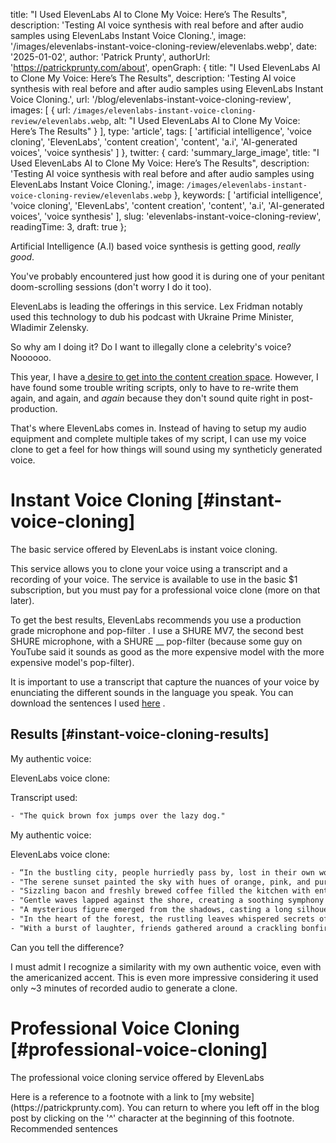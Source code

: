 
  title: "I Used ElevenLabs AI to Clone My Voice: Here’s The Results",
  description: 'Testing AI voice synthesis with real before and after audio samples using ElevenLabs Instant Voice Cloning.',
  image: '/images/elevenlabs-instant-voice-cloning-review/elevenlabs.webp',
  date: '2025-01-02',
  author: 'Patrick Prunty',
  authorUrl: 'https://patrickprunty.com/about',
  openGraph: {
    title: "I Used ElevenLabs AI to Clone My Voice: Here’s The Results",
    description: 'Testing AI voice synthesis with real before and after audio samples using ElevenLabs Instant Voice Cloning.',
    url: '/blog/elevenlabs-instant-voice-cloning-review',
    images: [
      {
        url: `/images/elevenlabs-instant-voice-cloning-review/elevenlabs.webp`,
        alt: "I Used ElevenLabs AI to Clone My Voice: Here’s The Results"
      }
    ],
    type: 'article',
    tags: [
      'artificial intelligence',
      'voice cloning',
      'ElevenLabs',
      'content creation',
      'content',
      'a.i',
      'AI-generated voices',
      'voice synthesis'
    ]
  },
  twitter: {
    card: 'summary_large_image',
    title: "I Used ElevenLabs AI to Clone My Voice: Here’s The Results",
    description: 'Testing AI voice synthesis with real before and after audio samples using ElevenLabs Instant Voice Cloning.',
    image: `/images/elevenlabs-instant-voice-cloning-review/elevenlabs.webp`
  },
  keywords: [
    'artificial intelligence',
    'voice cloning',
    'ElevenLabs',
    'content creation',
    'content',
    'a.i',
    'AI-generated voices',
    'voice synthesis'
  ],
  slug: 'elevenlabs-instant-voice-cloning-review',
  readingTime: 3,
  draft: true
};

Artificial Intelligence (A.I) based voice synthesis is getting good, *really good*.

You've probably encountered just how good it is during one of your penitant doom-scrolling 
sessions (don't worry I do it too). 

ElevenLabs is leading the offerings in this service. Lex Fridman notably used this technology
to dub his podcast with Ukraine Prime Minister, Wladimir Zelensky. 

So why am I doing it? Do I want to illegally clone a celebrity's voice? Noooooo.

This year, I have a[ desire to get into the content creation space](/blog/2024-in-review). However,
I have found some trouble writing scripts, only to have to re-write them again, and again, and *again* because they don't sound
quite right in post-production.

That's where ElevenLabs comes in. Instead of having to setup my audio equipment and complete 
multiple takes of my script, I can use my voice clone to get a feel for how things will sound using my syntheticly generated voice.

# Instant Voice Cloning [#instant-voice-cloning]

The basic service offered by ElevenLabs is instant voice cloning. 

This service allows you to clone your voice using a
transcript and a recording of your voice. The service is available to use in the basic $1 subscription, but you must pay
for a professional voice clone (more on that later).

To get the best results, ElevenLabs recommends you use a production grade microphone and pop-filter <Ref id="1" />. I use a SHURE MV7, the second best SHURE microphone, with a
SHURE __ pop-filter (because some guy on YouTube said it sounds as good as the more expensive model with the 
more expensive model's pop-filter).

It is important to use a transcript that capture the nuances of your voice by enunciating the different sounds in the
language you speak. You can download the sentences I used [here](/downloads/elevenlabs_sentences.txt) <Ref id="2" />.

## Results [#instant-voice-cloning-results]

My authentic voice:

<MP3 src="/downloads/pprunty.mp3"/>

ElevenLabs voice clone:

<MP3 src="/downloads/elevenlabs.mp3"/>

Transcript used:

```txt
- "The quick brown fox jumps over the lazy dog."
```

My authentic voice:

<MP3 src="/downloads/pprunty2.mp3"/>

ElevenLabs voice clone:

<MP3 src="/downloads/elevenlabs2.mp3"/>

```txt
- “In the bustling city, people hurriedly pass by, lost in their own worlds."
- "The serene sunset painted the sky with hues of orange, pink, and purple."
- "Sizzling bacon and freshly brewed coffee filled the kitchen with enticing aromas."
- "Gentle waves lapped against the shore, creating a soothing symphony of nature."
- "A mysterious figure emerged from the shadows, casting a long silhouette on the dimly lit alley."
- "In the heart of the forest, the rustling leaves whispered secrets of ancient times."
- "With a burst of laughter, friends gathered around a crackling bonfire under the starlit night sky."
```

Can you tell the difference?

I must admit I recognize a similarity with my own authentic voice, even with the americanized accent. 
This is even more impressive considering it used only ~3 minutes of recorded audio to generate a clone.

# Professional Voice Cloning [#professional-voice-cloning]

The professional voice cloning service offered by ElevenLabs 

<FootNotes>
  <FootNote id="1">Here is a reference to a footnote with a link to [my website](https://patrickprunty.com). You can return to where you left off in the blog post by clicking on the '^' character at the beginning of this footnote.</FootNote>
  <FootNote id="2">Recommended sentences </FootNote>
</FootNotes>
